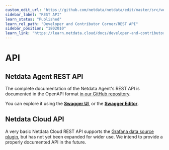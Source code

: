 ```yaml
---
custom_edit_url: "https://github.com/netdata/netdata/edit/master/src/web/api/README.md"
sidebar_label: "REST API"
learn_status: "Published"
learn_rel_path: "Developer and Contributor Corner/REST API"
sidebar_position: "1802010"
learn_link: "https://learn.netdata.cloud/docs/developer-and-contributor-corner/rest-api/rest-api"
---
```


# API

## Netdata Agent REST API

The complete documentation of the Netdata Agent's REST API is documented in the OpenAPI format [in our GitHub repository](https://raw.githubusercontent.com/netdata/netdata/master/src/web/api/netdata-swagger.yaml). 

You can explore it using the **[Swagger UI](https://learn.netdata.cloud/api)**, or the **[Swagger Editor](https://editor.swagger.io/?url=https://raw.githubusercontent.com/netdata/netdata/master/src/web/api/netdata-swagger.yaml)**.

## Netdata Cloud API

A very basic Netdata Cloud REST API supports the [Grafana data source plugin](/docs/dashboards-and-charts/grafana-plugin), 
but has not yet been expanded for wider use. We intend to provide a properly documented API in the future.
